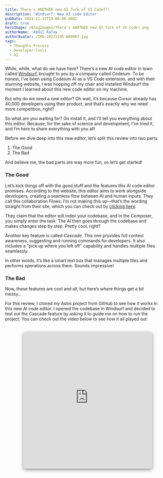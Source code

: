 ```yaml
---
title: There's ANOTHER new AI fork of VS Code??!
description: 'Windsurf: New AI code Editor'
pubDate: 2024-11-15T19:00:00.000Z
draft: true
heroImage: /BlogImages/There's ANOTHER new AI fork of VS Code!.png
authorName: 'Abdul Rafay '
authorAvatar: /IMG-20221105-WA0007.jpg
tags:
  - Thoughts-Process
  - Developer-Tools
  - AI
---
```


While, while, what do we have here? There’s a new AI code editor in town called [Windsurf](https://codeium.com/windsurf), brought to you by a company called Codeium. To be honest, I’ve been using Codeium AI as a VS Code extension, and with their stunning website, I was hopping off my chair and installed Windsurf the moment I learned about this new code editor on my machine.

But why do we need a new editor? Oh wait, it’s because Cursor already has 40,000 developers using their product, and that’s exactly why we need more competition, right?

So what are you waiting for? Go install it, and I’ll tell you everything about this editor. Because, for the sake of science and development, I’ve tried it, and I’m here to share everything with you all!

Before we dive deep into this new editor, let’s split this review into two parts:

1. The Good
2. The Bad

And believe me, the bad parts are way more fun, so let’s get started!

### The Good

Let’s kick things off with the good stuff and the features this AI code editor promises. According to the website, this editor aims to work alongside developers, creating a seamless flow between AI and human inputs. They call this collaboration *Flows*. I’m not making this up—that’s the wording straight from their site, which you can check out by [clicking here](https://codeium.com/windsurf).

They claim that the editor will index your codebase, and in the Composer, you simply enter the task. The AI then goes through the codebase and makes changes step by step. Pretty cool, right?

Another key feature is called *Cascade*. This one provides full context awareness, suggesting and running commands for developers. It also includes a "pick up where you left off" capability and handles multiple files seamlessly.

In other words, it’s like a smart text box that manages multiple files and performs operations across them. Sounds impressive!

### The Bad

Now, these features are cool and all, but here’s where things get a bit messy...

For this review, I cloned my Astro project from GitHub to see how it works in this new AI code editor. I opened the codebase in Windsurf and decided to test out the Cascade feature by asking it to guide me on how to run the project. You can check out the video below to see how it all played out:

<div
  style="
  display: flex;
  justify-content: center;
  align-items: center;
  padding: 20px;
  border-radius: 12px;

  "
>
  <iframe
    src="https://drive.google.com/file/d/1rbbPJnbbFpJBYjDTIDV1xxepDwLoCxpy/preview"
    width="800"
    height="450"
    style="
    max-width: 100%;
    border: none;
    border-radius: 8px;
    box-shadow: 0 4px 12px rgba(31, 34, 40, 0.5);
    "
    allow="accelerometer; autoplay; encrypted-media; gyroscope; picture-in-picture"
    allowfullscreen
  />
</div>

In the above video, you can see me prompting Cascade to tell me how to run the project. It started off by suggesting `npm`. Now here’s the thing: I use **nvm (Node Version Manager)** for my Node setup, which is a shell-based install, not a system-wide one. On the other hand, **Bun** is installed system-wide.

The AI first tried to use the system's Node.js, and unsurprisingly, it failed. There were a ton of warnings, and in the end, it just didn’t work. Next, it attempted to use Bun. It did work, but here’s the problem: it was **so slow**. It took more than 10 minutes to get this going.

And this is where I see a big issue. The AI can do some cool stuff, but it relies heavily on having the right environment set up on your system. Plus, the speed is a major letdown. Please, Codeium, I love your products—can you make it faster? Please!

Here is the fun part, When I run this Project using `bun run dev` then it did not work, so I have to reinstall all the dependiences using `bun install`. that is perfect.

### Final Thoughts

Look, I am trying very hard to make this product good but, I ma being honest here, the promosises are good but they are not cooked yet.

This is just the tip of the ice burge, I came across [Theo](https://www.youtube.com/watch?v=FqbMXtxDZYc) Videos on the same tool and his experience was not good as well. He did even more testing then I did.

The workingflow is something about this AI I like it, the idea, It's good, the natural flow and making thing smooth and have single experience is a good idea but this need so much work.

So fo Me, I have installed this editior on my machine and I'll or might not use it depending upone the mood and nature.

Becase this took so long, I couldn't complete other test in time. Like add new features but check out [Theo's Video](https://www.youtube.com/watch?v=FqbMXtxDZYc) he has done alot more testing and give your a real experinece of this tool.

If it get better then I will write another blog Post and will make changes to this blog as well.

Untill then
